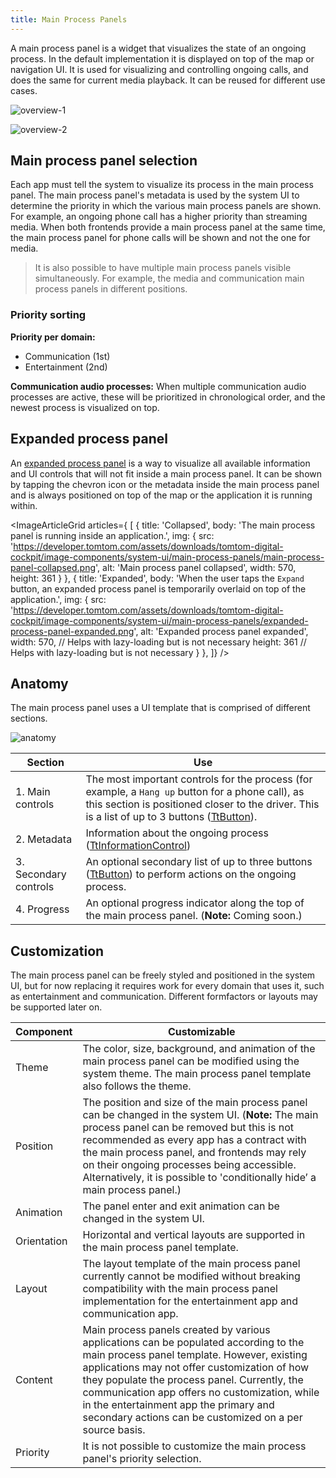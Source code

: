 ```yaml
---
title: Main Process Panels
---
```


A main process panel is a widget that visualizes the state of an ongoing process. In the default
implementation it is displayed on top of the map or navigation UI. It is used for visualizing and
controlling ongoing calls, and does the same for current media playback. It can be reused for
different use cases.

![overview-1](images/main-process-panels/overview-1.png)

![overview-2](images/main-process-panels/overview-2.png)

## Main process panel selection

Each app must tell the system to visualize its process in the main process panel. The main process
panel's metadata is used by the system UI to determine the priority in which the various main
process panels are shown. For example, an ongoing phone call has a higher priority than streaming
media. When both frontends provide a main process panel at the same time, the main process panel for
phone calls will be shown and not the one for media.

<Blockquote>
    It is also possible to have multiple main process panels visible simultaneously. For example,
    the media and communication main process panels in different positions.
</Blockquote>

### Priority sorting

__Priority per domain:__
- Communication (1st)
- Entertainment (2nd)

__Communication audio processes:__ When multiple communication audio processes are active, these
will be prioritized in chronological order, and the newest process is visualized on top.

## Expanded process panel

An
[expanded process panel](/tomtom-digital-cockpit/designers/system-ui/expanded-process-panels)
is a way to visualize all available information and UI controls that will not fit inside a main
process panel. It can be shown by tapping the chevron icon or the metadata inside the main process
panel and is always positioned on top of the map or the application it is running within.

<ImageArticleGrid articles={
 [
   {
     title: 'Collapsed',
     body: 'The  main process panel is running inside an application.',
     img: {
       src: 'https://developer.tomtom.com/assets/downloads/tomtom-digital-cockpit/image-components/system-ui/main-process-panels/main-process-panel-collapsed.png',
       alt: 'Main process panel collapsed',
       width: 570,
       height: 361
     }
   },
  {
     title: 'Expanded',
     body: 'When the user taps the `Expand` button, an expanded process panel is temporarily overlaid on top of the application.',
     img: {
       src: 'https://developer.tomtom.com/assets/downloads/tomtom-digital-cockpit/image-components/system-ui/main-process-panels/expanded-process-panel-expanded.png',
       alt: 'Expanded process panel expanded',
       width: 570, // Helps with lazy-loading but is not necessary
       height: 361 // Helps with lazy-loading but is not necessary
     }
   },
 ]}
/>

## Anatomy

The main process panel uses a UI template that is comprised of different sections.

![anatomy](images/main-process-panels/anatomy.png)

| Section | Use |
| ------- | --- |
| 1. Main controls | The most important controls for the process (for example, a `Hang up` button for a phone call), as this section is positioned closer to the driver. This is a list of up to 3 buttons ([TtButton](TTIVI_ANDROID_TOOLS_API)). |
| 2. Metadata | Information about the ongoing process ([TtInformationControl](TTIVI_ANDROID_TOOLS_API)) |
| 3. Secondary controls | An optional secondary list of up to three buttons ([TtButton](TTIVI_ANDROID_TOOLS_API)) to perform actions on the ongoing process. |
| 4. Progress | An optional progress indicator along the top of the main process panel. (__Note:__ Coming soon.) |

## Customization

The main process panel can be freely styled and positioned in the system UI, but for now replacing
it requires work for every domain that uses it, such as entertainment and communication.
Different formfactors or layouts may be supported later on.

| Component | Customizable |
| --------- | ------------ |
| Theme | The color, size, background, and animation of the main process panel can be modified using the system theme. The main process panel template also follows the theme. |
| Position | The position and size of the main process panel can be changed in the system UI. (__Note:__ The main process panel can be removed but this is not recommended as every app has a contract with the main process panel, and frontends may rely on their ongoing processes being accessible. Alternatively, it is possible to 'conditionally hide’ a main process panel.) |
| Animation | The panel enter and exit animation can be changed in the system UI. |
| Orientation | Horizontal and vertical layouts are supported in the main process panel template. |
| Layout | The layout template of the main process panel currently cannot be modified without breaking compatibility with the main process panel implementation for the entertainment app and communication app. |
| Content | Main process panels created by various applications can be populated according to the main process panel template. However, existing applications may not offer customization of how they populate the process panel. Currently, the communication app offers no customization, while in the entertainment app the primary and secondary actions can be customized on a per source basis. |
| Priority | It is not possible to customize the main process panel's priority selection. |

